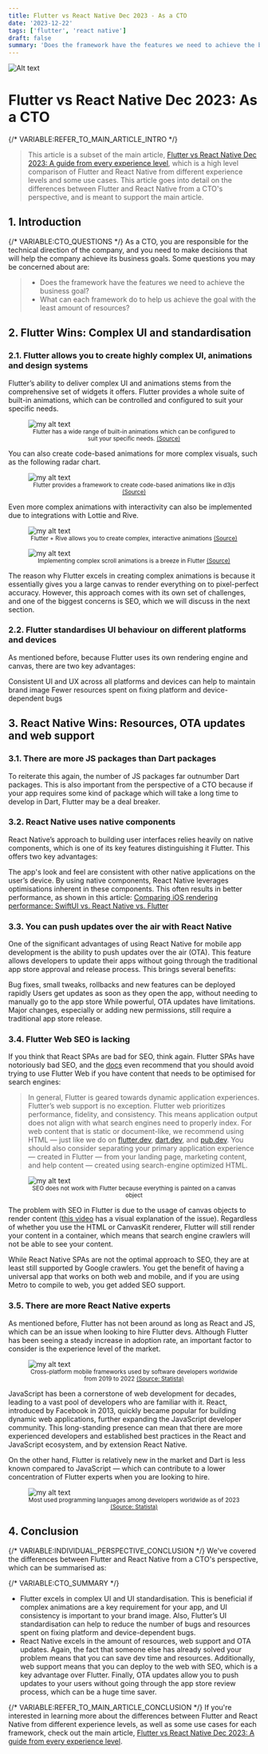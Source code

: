 ```yaml
---
title: Flutter vs React Native Dec 2023 - As a CTO
date: '2023-12-22'
tags: ['flutter', 'react native']
draft: false
summary: 'Does the framework have the features we need to achieve the business goal? What can each framework do to help us achieve the goal with the least amount of resources?'
---
```


![Alt text](images/image.png)
# Flutter vs React Native Dec 2023: As a CTO

{/* VARIABLE:REFER_TO_MAIN_ARTICLE_INTRO */}
> This article is a subset of the main article, [Flutter vs React Native Dec 2023: A guide from every experience level](../0-main/react-native-vs-flutter.md), which is a high level comparison of Flutter and React Native from different experience levels and some use cases. This article goes into detail on the differences between Flutter and React Native from a CTO's perspective, and is meant to support the main article.

## 1. Introduction

{/* VARIABLE:CTO_QUESTIONS */}
As a CTO, you are responsible for the technical direction of the company, and you need to make decisions that will help the company achieve its business goals. Some questions you may be concerned about are:

> - Does the framework have the features we need to achieve the business goal?
> - What can each framework do to help us achieve the goal with the least amount of resources?

## 2. Flutter Wins: Complex UI and standardisation
### 2.1. Flutter allows you to create highly complex UI, animations and design systems

Flutter’s ability to deliver complex UI and animations stems from the comprehensive set of widgets it offers. Flutter provides a whole suite of built-in animations, which can be controlled and configured to suit your specific needs.

<figure>
<img src="images/animations.gif" alt="my alt text"/>
<figcaption style="text-align: center; font-size: smaller;">
Flutter has a wide range of built-in animations which can be configured to suit your specific needs.
<a href="https://pub.dev/packages/animations
">
(Source)
</a>
</figcaption>
</figure>
You can also create code-based animations for more complex visuals, such as the following radar chart.

<figure>
  <img src="images/radar.gif" alt="my alt text"/>
  <figcaption style="text-align: center; font-size: smaller;">
    Flutter provides a framework to create code-based animations like in d3js
    <a href="https://medium.com/geekculture/how-to-create-a-custom-staggered-animation-with-flutter-13803dea5659">(Source)</a>
  </figcaption>
</figure>


Even more complex animations with interactivity can also be implemented due to integrations with Lottie and Rive.

<figure>
  <img src="images/rive.gif" alt="my alt text"/>
  <figcaption style="text-align: center; font-size: smaller;">
    Flutter + Rive allows you to create complex, interactive animations
    <a href="https://medium.com/flutter-community/rive-and-flutter-a-match-made-in-animation-heaven-episode-1-3d8a6535bda9">(Source)</a>
  </figcaption>
</figure>

<figure>
  <img src="images/scroll.gif" alt="my alt text"/>
  <figcaption style="text-align: center; font-size: smaller;">
    Implementing complex scroll animations is a breeze in Flutter
    <a href="https://dartpad.dev/workshops.html?webserver=https%3A%2F%2Fdartpad-workshops-io2021.web.app%2Fgetting_started_with_slivers&utm_source=google-io21&utm_medium=referral&utm_campaign=io21-resources#Step8">(Source)</a>
  </figcaption>
</figure>


The reason why Flutter excels in creating complex animations is because it essentially gives you a large canvas to render everything on to pixel-perfect accuracy. However, this approach comes with its own set of challenges, and one of the biggest concerns is SEO, which we will discuss in the next section.

### 2.2. Flutter standardises UI behaviour on different platforms and devices

As mentioned before, because Flutter uses its own rendering engine and canvas, there are two key advantages:

Consistent UI and UX across all platforms and devices can help to maintain brand image
Fewer resources spent on fixing platform and device-dependent bugs



## 3. React Native Wins: Resources, OTA updates and web support
### 3.1. There are more JS packages than Dart packages

To reiterate this again, the number of JS packages far outnumber Dart packages. This is also important from the perspective of a CTO because if your app requires some kind of package which will take a long time to develop in Dart, Flutter may be a deal breaker.


### 3.2. React Native uses native components

React Native’s approach to building user interfaces relies heavily on native components, which is one of its key features distinguishing it Flutter. This offers two key advantages:

The app's look and feel are consistent with other native applications on the user’s device.
By using native components, React Native leverages optimisations inherent in these components. This often results in better performance, as shown in this article: [Comparing iOS rendering performance: SwiftUI vs. React Native vs. Flutter](https://blog.theodo.com/2023/09/ios-rendering-performance/)



### 3.3. You can push updates over the air with React Native

One of the significant advantages of using React Native for mobile app development is the ability to push updates over the air (OTA). This feature allows developers to update their apps without going through the traditional app store approval and release process. This brings several benefits:

Bug fixes, small tweaks, rollbacks and new features can be deployed rapidly
Users get updates as soon as they open the app, without needing to manually go to the app store
While powerful, OTA updates have limitations. Major changes, especially or adding new permissions, still require a traditional app store release.

### 3.4. Flutter Web SEO is lacking

If you think that React SPAs are bad for SEO, think again. Flutter SPAs have notoriously bad SEO, and the [docs](https://docs.flutter.dev/platform-integration/web/faq#search-engine-optimization-seo) even recommend that you should avoid trying to use Flutter Web if you have content that needs to be optimised for search engines:

> In general, Flutter is geared towards dynamic application experiences. Flutter’s web support is no exception. Flutter web prioritizes performance, fidelity, and consistency. This means application output does not align with what search engines need to properly index. For web content that is static or document-like, we recommend using HTML — just like we do on [flutter.dev](https://flutter.dev/), [dart.dev](https://dart.dev/), and [pub.dev](https://pub.dev/). You should also consider separating your primary application experience — created in Flutter — from your landing page, marketing content, and help content — created using search-engine optimized HTML.


<figure>
<img src="images/image-1.png" alt="my alt text"/>
<figcaption style="text-align: center; font-size: smaller;">
SEO does not work with Flutter because everything is painted on a canvas object
</figcaption>
</figure>


The problem with SEO in Flutter is due to the usage of canvas objects to render content ([this video](https://www.youtube.com/watch?v=13XvM_zoye8&ab_channel=Aspiiire) has a visual explanation of the issue). Regardless of whether you use the HTML or CanvasKit renderer, Flutter will still render your content in a <canvas/> container, which means that search engine crawlers will not be able to see your content.

While React Native SPAs are not the optimal approach to SEO, they are at least still supported by Google crawlers. You get the benefit of having a universal app that works on both web and mobile, and if you are using Metro to compile to web, you get added SEO support.

### 3.5. There are more React Native experts

As mentioned before, Flutter has not been around as long as React and JS, which can be an issue when looking to hire Flutter devs. Although Flutter has been seeing a steady increase in adoption rate, an important factor to consider is the experience level of the market.


<figure>
<img src="images/image-2.png" alt="my alt text"/>
<figcaption style="text-align: center; font-size: smaller;">
Cross-platform mobile frameworks used by software developers worldwide from 2019 to 2022
<a href="https://www.statista.com/statistics/869224/worldwide-software-developer-working-hours/">(Source: Statista)</a>
</figcaption>
</figure>


JavaScript has been a cornerstone of web development for decades, leading to a vast pool of developers who are familiar with it. React, introduced by Facebook in 2013, quickly became popular for building dynamic web applications, further expanding the JavaScript developer community. This long-standing presence can mean that there are more experienced developers and established best practices in the React and JavaScript ecosystem, and by extension React Native.

On the other hand, Flutter is relatively new in the market and Dart is less known compared to JavaScript — which can contribute to a lower concentration of Flutter experts when you are looking to hire.


<figure>
<img src="images/image-3.png" alt="my alt text"/>
<figcaption style="text-align: center; font-size: smaller;">
Most used programming languages among developers worldwide as of 2023
<a href="https://www.statista.com/statistics/869224/worldwide-software-developer-working-hours/">(Source: Statista)</a>

</figcaption>
</figure>



## 4. Conclusion
{/* VARIABLE:INDIVIDUAL_PERSPECTIVE_CONCLUSION */}
We've covered the differences between Flutter and React Native from a CTO's perspective, which can be summarised as:

{/* VARIABLE:CTO_SUMMARY */}
- Flutter excels in complex UI and UI standardisation. This is beneficial if complex animations are a key requirement for your app, and UI consistency is important to your brand image. Also, Flutter’s UI standardisation can help to reduce the number of bugs and resources spent on fixing platform and device-dependent bugs.
- React Native excels in the amount of resources, web support and OTA updates. Again, the fact that someone else has already solved your problem means that you can save dev time and resources. Additionally, web support means that you can deploy to the web with SEO, which is a key advantage over Flutter. Finally, OTA updates allow you to push updates to your users without going through the app store review process, which can be a huge time saver.

{/* VARIABLE:REFER_TO_MAIN_ARTICLE_CONCLUSION */}
If you're interested in learning more about the differences between Flutter and React Native from different experience levels, as well as some use cases for each framework, check out the main article, [Flutter vs React Native Dec 2023: A guide from every experience level](../0-main/react-native-vs-flutter.md).

